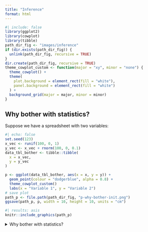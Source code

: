 ```yaml
---
title: "Inference"
format: html
---
```


```r
#| include: false
library(ggplot2)
library(cowplot)
library(tibble)
path_dir_fig <- "images/inference"
if (dir.exists(path_dir_fig)) {
  unlink(path_dir_fig, recursive = TRUE)
}
dir.create(path_dir_fig, recursive = TRUE)
theme_cowplot_custom <- function(major = "xy", minor = "none") {
  theme_cowplot() +
  theme(
    plot.background = element_rect(fill = "white"),
    panel.background = element_rect(fill = "white")
  ) +
  background_grid(major = major, minor = minor)
}
```

## Why bother with statistics?

Suppose we have a spreadsheet with two variables:

```r
#| echo: false
set.seed(123)
x_vec <- runif(100, 0, 1)
y_vec <- x_vec + rnorm(100, 0, 0.1)
data_tbl_bother <- tibble::tibble(
  x = x_vec,
  y = y_vec
)
```

```r
p <- ggplot(data_tbl_bother, aes(x = x, y = y)) +
  geom_point(colour = "dodgerblue", alpha = 0.8) +
  theme_cowplot_custom()
  labs(x = "Variable 1", y = "Variable 2")
# save plot
path_p <- file.path(path_dir_fig, "p-why-bother-init.png")
ggsave(path_p, p, width = 10, height = 10, units = "cm")
```

```r
#| results: asis
knitr::include_graphics(path_p)
```

<!--
After lecture, add this to comments:
<details>
  <summary>Why bother with statistics?</summary>
  - Assistant decision-making under uncertainty
  - Two primary methods:
    - Inference
      - Hypothesis testing
      - Confidence intervals
    - Prediction
</details>
!-->

<details>
  <summary>Why bother with statistics?</summary>
  - Assistant decision-making under uncertainty
  - Two primary methods:
    - Inference
      - Hypothesis testing
      - Confidence intervals
    - Prediction
</details>